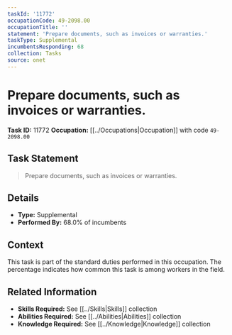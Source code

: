 ```yaml
---
taskId: '11772'
occupationCode: 49-2098.00
occupationTitle: ''
statement: 'Prepare documents, such as invoices or warranties.'
taskType: Supplemental
incumbentsResponding: 68
collection: Tasks
source: onet
---
```

# Prepare documents, such as invoices or warranties.

**Task ID:** 11772
**Occupation:** [[../Occupations|Occupation]] with code `49-2098.00`

## Task Statement

> Prepare documents, such as invoices or warranties.

## Details

- **Type:** Supplemental
- **Performed By:** 68.0% of incumbents

## Context

This task is part of the standard duties performed in this occupation. The percentage indicates how common this task is among workers in the field.

## Related Information

- **Skills Required:** See [[../Skills|Skills]] collection
- **Abilities Required:** See [[../Abilities|Abilities]] collection
- **Knowledge Required:** See [[../Knowledge|Knowledge]] collection
